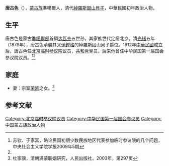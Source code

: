 '''唐古色'''（{{bd|1879年||？|}}），[[蒙古族|蒙古族]]準噶爾人，清代[[綽羅斯固山貝子|綽羅斯固山貝子]]，中華民國初年政治人物。

==生平==
唐古色是蒙古[[準噶爾部|準噶爾部]]首領[[达瓦齐|达瓦齐]]五世孙，其家族世代定居北京。清[[光緒|光緒]]五年（1879年），唐古色承襲其父[[伊鏗格|伊鏗格]]的綽羅斯固山貝子爵位。1912年[[中華民國|中華民國]]成立后，唐古色任[[北京临时参议院|北京临时参议院]]议员，[[共和党_(中国)|共和党]]党员。后来他曾任中华民国第一届国会参议院议员。<ref name=suqin>苏钦、于家富，略论民国初期少数民族地区代表参加临时参议院的几个问题， 中央社会主义学院学报2009年5期</ref><ref name=du/>

==家庭==
*妻：宗室[[荣凯|荣凯]]之女。<ref name=du>杜家骥，清朝满蒙联姻硏究，人民出版社，2003年，第297页</ref>

==参考文献==
{{reflist}}

{{第一次北京臨時參議院}}
{{DEFAULTSORT:Tang唐}}
[[Category:北京临时参议院议员|Category:北京临时参议院议员]]
[[Category:中华民国第一届国会参议员|Category:中华民国第一届国会参议员]]
[[Category:中国蒙古族政治人物|Category:中国蒙古族政治人物]]